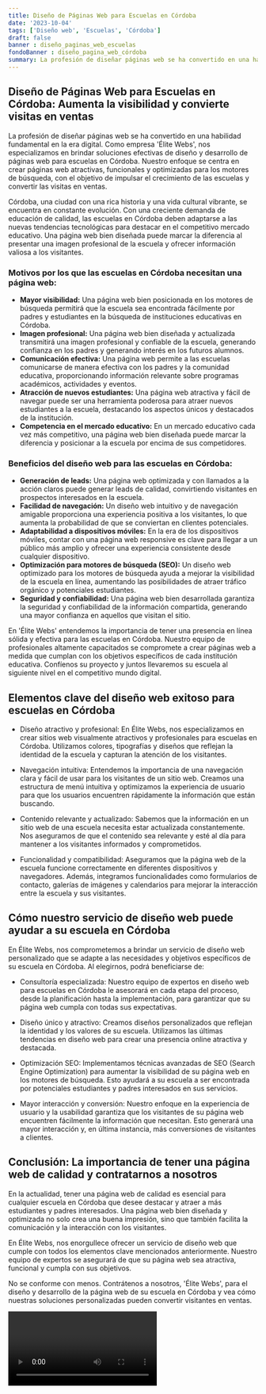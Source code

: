 ```yaml
---
title: Diseño de Páginas Web para Escuelas en Córdoba
date: '2023-10-04'
tags: ['Diseño web', 'Escuelas', 'Córdoba']
draft: false
banner : diseño_paginas_web_escuelas
fondoBanner : diseño_pagina_web_córdoba
summary: La profesión de diseñar páginas web se ha convertido en una habilidad fundamental en la era digital. Como empresa 'Élite Webs', nos especializamos en brindar soluciones efectivas de diseño y desarrollo de páginas web para escuelas en Córdoba. Nuestro enfoque se centra en crear páginas web atractivas, funcionales y optimizadas para los motores de búsqueda, con el objetivo de impulsar el crecimiento de las escuelas y convertir las visitas en ventas.
---
```


## Diseño de Páginas Web para Escuelas en Córdoba: Aumenta la visibilidad y convierte visitas en ventas

La profesión de diseñar páginas web se ha convertido en una habilidad fundamental en la era digital. Como empresa 'Élite Webs', nos especializamos en brindar soluciones efectivas de diseño y desarrollo de páginas web para escuelas en Córdoba. Nuestro enfoque se centra en crear páginas web atractivas, funcionales y optimizadas para los motores de búsqueda, con el objetivo de impulsar el crecimiento de las escuelas y convertir las visitas en ventas.

Córdoba, una ciudad con una rica historia y una vida cultural vibrante, se encuentra en constante evolución. Con una creciente demanda de educación de calidad, las escuelas en Córdoba deben adaptarse a las nuevas tendencias tecnológicas para destacar en el competitivo mercado educativo. Una página web bien diseñada puede marcar la diferencia al presentar una imagen profesional de la escuela y ofrecer información valiosa a los visitantes.

### Motivos por los que las escuelas en Córdoba necesitan una página web:

- **Mayor visibilidad:** Una página web bien posicionada en los motores de búsqueda permitirá que la escuela sea encontrada fácilmente por padres y estudiantes en la búsqueda de instituciones educativas en Córdoba.
- **Imagen profesional:** Una página web bien diseñada y actualizada transmitirá una imagen profesional y confiable de la escuela, generando confianza en los padres y generando interés en los futuros alumnos.
- **Comunicación efectiva:** Una página web permite a las escuelas comunicarse de manera efectiva con los padres y la comunidad educativa, proporcionando información relevante sobre programas académicos, actividades y eventos.
- **Atracción de nuevos estudiantes:** Una página web atractiva y fácil de navegar puede ser una herramienta poderosa para atraer nuevos estudiantes a la escuela, destacando los aspectos únicos y destacados de la institución.
- **Competencia en el mercado educativo:** En un mercado educativo cada vez más competitivo, una página web bien diseñada puede marcar la diferencia y posicionar a la escuela por encima de sus competidores.

### Beneficios del diseño web para las escuelas en Córdoba:

- **Generación de leads:** Una página web optimizada y con llamados a la acción claros puede generar leads de calidad, convirtiendo visitantes en prospectos interesados en la escuela.
- **Facilidad de navegación:** Un diseño web intuitivo y de navegación amigable proporciona una experiencia positiva a los visitantes, lo que aumenta la probabilidad de que se conviertan en clientes potenciales.
- **Adaptabilidad a dispositivos móviles:** En la era de los dispositivos móviles, contar con una página web responsive es clave para llegar a un público más amplio y ofrecer una experiencia consistente desde cualquier dispositivo.
- **Optimización para motores de búsqueda (SEO):** Un diseño web optimizado para los motores de búsqueda ayuda a mejorar la visibilidad de la escuela en línea, aumentando las posibilidades de atraer tráfico orgánico y potenciales estudiantes.
- **Seguridad y confiabilidad:** Una página web bien desarrollada garantiza la seguridad y confiabilidad de la información compartida, generando una mayor confianza en aquellos que visitan el sitio.

En 'Élite Webs' entendemos la importancia de tener una presencia en línea sólida y efectiva para las escuelas en Córdoba. Nuestro equipo de profesionales altamente capacitados se compromete a crear páginas web a medida que cumplan con los objetivos específicos de cada institución educativa. Confíenos su proyecto y juntos llevaremos su escuela al siguiente nivel en el competitivo mundo digital.

<GifSeo />

<Cta />

## Elementos clave del diseño web exitoso para escuelas en Córdoba

- Diseño atractivo y profesional: En Élite Webs, nos especializamos en crear sitios web visualmente atractivos y profesionales para escuelas en Córdoba. Utilizamos colores, tipografías y diseños que reflejan la identidad de la escuela y capturan la atención de los visitantes.

- Navegación intuitiva: Entendemos la importancia de una navegación clara y fácil de usar para los visitantes de un sitio web. Creamos una estructura de menú intuitiva y optimizamos la experiencia de usuario para que los usuarios encuentren rápidamente la información que están buscando.

- Contenido relevante y actualizado: Sabemos que la información en un sitio web de una escuela necesita estar actualizada constantemente. Nos aseguramos de que el contenido sea relevante y esté al día para mantener a los visitantes informados y comprometidos.

- Funcionalidad y compatibilidad: Aseguramos que la página web de la escuela funcione correctamente en diferentes dispositivos y navegadores. Además, integramos funcionalidades como formularios de contacto, galerías de imágenes y calendarios para mejorar la interacción entre la escuela y sus visitantes.

## Cómo nuestro servicio de diseño web puede ayudar a su escuela en Córdoba

En Élite Webs, nos comprometemos a brindar un servicio de diseño web personalizado que se adapte a las necesidades y objetivos específicos de su escuela en Córdoba. Al elegirnos, podrá beneficiarse de:

- Consultoría especializada: Nuestro equipo de expertos en diseño web para escuelas en Córdoba le asesorará en cada etapa del proceso, desde la planificación hasta la implementación, para garantizar que su página web cumpla con todas sus expectativas.

- Diseño único y atractivo: Creamos diseños personalizados que reflejan la identidad y los valores de su escuela. Utilizamos las últimas tendencias en diseño web para crear una presencia online atractiva y destacada.

- Optimización SEO: Implementamos técnicas avanzadas de SEO (Search Engine Optimization) para aumentar la visibilidad de su página web en los motores de búsqueda. Esto ayudará a su escuela a ser encontrada por potenciales estudiantes y padres interesados en sus servicios.

- Mayor interacción y conversión: Nuestro enfoque en la experiencia de usuario y la usabilidad garantiza que los visitantes de su página web encuentren fácilmente la información que necesitan. Esto generará una mayor interacción y, en última instancia, más conversiones de visitantes a clientes.

## Conclusión: La importancia de tener una página web de calidad y contratarnos a nosotros

En la actualidad, tener una página web de calidad es esencial para cualquier escuela en Córdoba que desee destacar y atraer a más estudiantes y padres interesados. Una página web bien diseñada y optimizada no solo crea una buena impresión, sino que también facilita la comunicación y la interacción con los visitantes.

En Élite Webs, nos enorgullece ofrecer un servicio de diseño web que cumple con todos los elementos clave mencionados anteriormente. Nuestro equipo de expertos se asegurará de que su página web sea atractiva, funcional y cumpla con sus objetivos.

No se conforme con menos. Contrátenos a nosotros, 'Élite Webs', para el diseño y desarrollo de la página web de su escuela en Córdoba y vea cómo nuestras soluciones personalizadas pueden convertir visitantes en ventas.

<Video />

<CtaBot job='Escuelas' city='Córdoba'/>

<Gmaps query='Córdoba+españa+maps' />